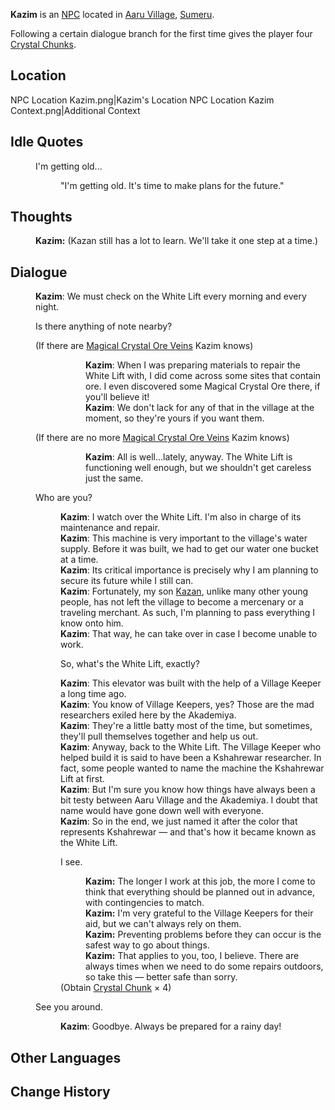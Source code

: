{{Character Infobox
|type             = NPC
|image            = NPC Kazim.png
|realname         = 
|region           = Sumeru
|affiliation      = Aaru Village
|title            = Aaru Village Guard

|ancestry         = <!-- Clan/family -->
|father           = 
|mother           = 
|spouse           = 
|sibling          = 
|child            = Kazan
|relative         = 

|voiceEN          = 
|voiceCN          = 
|voiceJP          = 
|dialoguereward   = {{Card|Crystal Chunk|4}}
}}
'''Kazim''' is an [[NPC]] located in [[Aaru Village]], [[Sumeru]].

Following a certain dialogue branch for the first time gives the player four [[Crystal Chunk]]s.

==Location==
<gallery hideaddbutton="true" captionalign="center">
NPC Location Kazim.png|Kazim's Location
NPC Location Kazim Context.png|Additional Context
</gallery>
<!--
==Profile==
<!~~ detailed story/lore information goes here ~~>
''(To be added.)''

===Personality===
''(To be added.)''

===Appearance===

==Quests and Events==
{{Quests and Events}}
-->
==Idle Quotes==
{{Dialogue start}}
: {{DIcon|Idle}} I'm getting old...
:: {{A|VO Kazim 01.ogg}} "I'm getting old.  It's time to make plans for the future."
{{Dialogue end}}

==Thoughts==
{{All Schemes to Know Explanation|name=Kazim}}
{{Dialogue start}}
:{{A|VO Kazim All Schemes to Know 01.ogg}} '''Kazim:''' (Kazan still has a lot to learn. We'll take it one step at a time.)
{{Dialogue end}}

==Dialogue==
{{Dialogue start}}
:'''Kazim''': We must check on the White Lift every morning and every night.
:{{DIcon|!}} Is there anything of note nearby?
:;(If there are [[Magical Crystal Chunk|Magical Crystal Ore Veins]] Kazim knows)
:::'''Kazim''': When I was preparing materials to repair the White Lift with, I did come across some sites that contain ore.  I even discovered some Magical Crystal Ore there, if you'll believe it!
:::'''Kazim''': We don't lack for any of that in the village at the moment, so they're yours if you want them.
::;([[Rich Ore Reserve]]s marked on the map)
:;(If there are no more [[Magical Crystal Chunk|Magical Crystal Ore Veins]] Kazim knows)
:::'''Kazim''': All is well...lately, anyway. The White Lift is functioning well enough, but we shouldn't get careless just the same.
:{{DIcon}} Who are you?
::'''Kazim''': I watch over the White Lift. I'm also in charge of its maintenance and repair.
::'''Kazim''': This machine is very important to the village's water supply. Before it was built, we had to get our water one bucket at a time.
::'''Kazim''': Its critical importance is precisely why I am planning to secure its future while I still can.
::'''Kazim''': Fortunately, my son [[Kazan]], unlike many other young people, has not left the village to become a mercenary or a traveling merchant. As such, I'm planning to pass everything I know onto him.
::'''Kazim''': That way, he can take over in case I become unable to work.
::{{DIcon}} So, what's the White Lift, exactly?
::'''Kazim''': This elevator was built with the help of a Village Keeper a long time ago.
::'''Kazim''': You know of Village Keepers, yes? Those are the mad researchers exiled here by the Akademiya.
::'''Kazim''': They're a little batty most of the time, but sometimes, they'll pull themselves together and help us out.
::'''Kazim''': Anyway, back to the White Lift. The Village Keeper who helped build it is said to have been a Kshahrewar researcher. In fact, some people wanted to name the machine the Kshahrewar Lift at first.
::'''Kazim''': But I'm sure you know how things have always been a bit testy between Aaru Village and the Akademiya.  I doubt that name would have gone down well with everyone.
::'''Kazim''': So in the end, we just named it after the color that represents Kshahrewar &mdash; and that's how it became known as the White Lift.
::{{DIcon|Reward}} I see.
:::'''Kazim:''' The longer I work at this job, the more I come to think that everything should be planned out in advance, with contingencies to match.
:::'''Kazim:''' I'm very grateful to the Village Keepers for their aid, but we can't always rely on them.
:::'''Kazim:''' Preventing problems before they can occur is the safest way to go about things.
:::'''Kazim:''' That applies to you, too, I believe. There are always times when we need to do some repairs outdoors, so take this &mdash; better safe than sorry.
::;(Obtain [[Crystal Chunk]] × 4)
:{{DIcon}} See you around.
::'''Kazim''': Goodbye.  Always be prepared for a rainy day!
{{Dialogue end}}
<!--
==Event Dialogue==
===Event Name===
{{Dialogue start}}
:'''{{subst:PAGENAME}}:'''
{{Dialogue end}}

==Trivia==
*
-->

==Other Languages==
{{Other Languages
|default_hidden = 1
|en      = Kazim
|zhs     = 卡齐姆
|zhs_rm  = Kǎqímǔ
|zht     = 卡齊姆
|zht_rm  = Kǎqímǔ
|ja      = カジーム
|ja_rm   = Kajiimu
|ko      = 카짐
|ko_rm   = Kajim
|es      = Kazim
|fr      = Kazim
|ru      = Казим
|th      = Kazim
|vi      = Kazim
|de      = Kazim
|id      = Kazim
|pt      = Kazim
|tr      = Kazim
|it      = Kazim
}}

==Change History ==
{{Change History|3.1}}
<!--
==References==
{{Reflist}}
-->